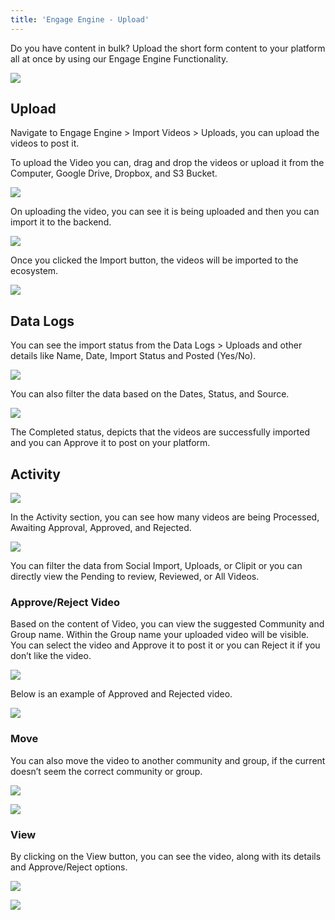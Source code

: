```yaml
---
title: 'Engage Engine - Upload'
---
```


Do you have content in bulk? Upload the short form content to your platform all at once by using our Engage Engine Functionality.

  

![](https://lh7-rt.googleusercontent.com/docsz/AD_4nXc8iovgnDDYtp5RN2Jn1uTmq2y_m-OYtwXMyOnpCJ_UNRurLQH8S__-Je7wa9vLDFFkbHq2wIy1nBiXN7a_m-M9JgG1BLz2DTDxV_3M1HZCXZuB-xHk4qODzmPlR3tgWO0a1U5vNjRffgii4lrmmil1Rmk?key=jSkymFA9GGO8XLgzpwiooA)

## Upload

  

Navigate to Engage Engine > Import Videos > Uploads, you can upload the videos to post it.

  
  

To upload the Video you can, drag and drop the videos or upload it from the Computer, Google Drive, Dropbox, and S3 Bucket.

![](https://lh7-rt.googleusercontent.com/docsz/AD_4nXdtZbXHqfQaf1ZmdcbiC6sC2ZynVO_I3TDKrOsd-1D7bbwYN9IUhFTDlXczwI7B0v49duOFXpzCSjVpBuTZwI1doIWS931VN_KqKfdnU2g3aY3CMnesw5iUbfoYTmYBHD1yBFHC-CzzaQDiU4_q4qoEZY4z?key=jSkymFA9GGO8XLgzpwiooA)

  

On uploading the video, you can see it is being uploaded and then you can import it to the backend.

  

![](https://lh7-rt.googleusercontent.com/docsz/AD_4nXeJoCvoobP6-ujwSnUuTxuQQifnuedH1CApMiSRE4AkyzNpsfg6c-Hbocg4spwfO-P2Trg6Nme_G4kG0JgYzF_-veLw0fb0PMLQDF2k0hLE9e8J3mg62p-b7IbBGjWq2M6LgDXF6T78ILmfiwEUd-fCO70?key=jSkymFA9GGO8XLgzpwiooA)

  

Once you clicked the Import button, the videos will be imported to the ecosystem.

  

![](https://lh7-rt.googleusercontent.com/docsz/AD_4nXeF7lTLe_OO5y4cwt74VaaIb7hHZ5E8K0regrmHeyk2aNOQ3sG28Q0B_OVMPTpRs0flb55AqJ3Olc75TTub18tOJpZr-hz2AZjZDUizJsxO2y09uwtgUpPa3oQSxS6GlUlkqkvYAZZB1A1o9_zDpa-Bmq4?key=jSkymFA9GGO8XLgzpwiooA)

  

## Data Logs

  

You can see the import status from the Data Logs > Uploads and other details like Name, Date, Import Status and Posted (Yes/No).

  

![](https://lh7-rt.googleusercontent.com/docsz/AD_4nXd7ILHTW5dxd8z2p8_G8vLp3bUFvSzzTFvvJk2EdHsfzLk0Bc-0LcWICUuDo46Ml7UGjRliPlE21zeNTOQ-Aa3Y_GT7GTJx8X2Unr5u3Fh8npcmKGHcQsxDINe5E-ZAvm8OZ0AGK4KFEFWUqrBsvDki_oxl?key=jSkymFA9GGO8XLgzpwiooA)

  

You can also filter the data based on the Dates, Status, and Source.

  

![](https://lh7-rt.googleusercontent.com/docsz/AD_4nXcA2e0L15cbQZ463FtRzHfkyAHK6Bv-zqX-BnsrOC-0KepGxi4b3SZJ1EAENPnt5JzqvPLTrr4wS5cyonvMSnEm8FIIaP0sxTX4ucBviVLK8e5ddsG0-Cfvh7IHLB0eOhNCr2BhrzU-m-Ykf-hWncvJ2vV_?key=jSkymFA9GGO8XLgzpwiooA)

  

The Completed status, depicts that the videos are successfully imported and you can Approve it to post on your platform.

  

## Activity

  

![](https://lh7-rt.googleusercontent.com/docsz/AD_4nXfMwitUQvhQ3cBoCGXELVxasx-1DG9vaFD7eQ4H7zHG9LOSvCn8tbv2DMhi0cel3bYnWFmvgIf0WQqCBXKhJ2xrQeJ8p4MLEZ89BsHgQh-nz8GdhXwxEV6qrzbJzSItmLcv-NGM0uMuTeOZU0XCDfXQJB99?key=jSkymFA9GGO8XLgzpwiooA)

  

In the Activity section, you can see how many videos are being Processed, Awaiting Approval, Approved, and Rejected.

  

![](https://lh7-rt.googleusercontent.com/docsz/AD_4nXdkTS_-rUN5oEyoXa4D-emXz75277jvyaL3-YHlZHfvePljWS_ZGsQjF4_mdv_6BJcMhqSwzJRA1TI5qQurC1ZbT9GkQFAsENR9MdPTeKDCtBLty7Tu70wn2o4ucWqGECSsq7wz4AYvkX9Ox7aHhHzYMSPL?key=jSkymFA9GGO8XLgzpwiooA)

  

You can filter the data from Social Import, Uploads, or Clipit or you can directly view the Pending to review, Reviewed, or All Videos.

  
  
  

### Approve/Reject Video

  

Based on the content of Video, you can view the suggested Community and Group name. Within the Group name your uploaded video will be visible. You can select the video and Approve it to post it or you can Reject it if you don’t like the video.

  

![](https://lh7-rt.googleusercontent.com/docsz/AD_4nXctpmlviAJMVMcTH1G_-cPRGmNbGFusMhHWG66OtOt4h0BKd20gVMNv-pxADqiDZJ9DYnzQoReafvKOC5DclAtIUWKrh5RL2hlrt0x_JeeBkx6XX9tsArFMM-rX2prPRKDaNmQQpO-eOBmBV26hQfTeY5cK?key=jSkymFA9GGO8XLgzpwiooA)

  

Below is an example of Approved and Rejected video.

  

![](https://lh7-rt.googleusercontent.com/docsz/AD_4nXd-1I2a0VX6lFiWgyTc2U05vka54R1XG51Bd4j1QoG2xOTf34mVXvEAK5IyJaQDiZ1SyZFOMNdx68mxg2SWc3-WIfHvqZT1U78JGg32MqpzI0EV5DPv9A3IGW-VHf9RDNxBIUeprOdy_LHIex5kASkA3g?key=jSkymFA9GGO8XLgzpwiooA)

  

### Move

  

You can also move the video to another community and group, if the current doesn’t seem the correct community or group.

  

![](https://lh7-rt.googleusercontent.com/docsz/AD_4nXfy47hHnAGA_ojbSeSJ6f-6y6HeISiIoegC5IV_F4r3ZYjhpcmnhc0xF4XmgWAxsvxlc1EQJdwlb2M76nSTkYc5sHLpqMDeOi41lSh70TVKaLOdkWh3yGmWzxRx8HTzK3ZUOj12gv8pzuF8HyRmtU4kZXg1?key=jSkymFA9GGO8XLgzpwiooA)

  

![](https://lh7-rt.googleusercontent.com/docsz/AD_4nXfJB3R5avY3yeIuAHf_lB4gGp-7_Pxh_fPiv_GZZ-QjppeLT520Nljq41P2N1X82v_AFLoVhinKRXOOsifly1_gUcF7gQBNkhO3U99YTzGOVglOSjDzoEo6U7Y_JHT3pgloZNGwPFm8ttOAmx8g67cOLMU?key=jSkymFA9GGO8XLgzpwiooA)

  
  

### View

  

By clicking on the View button, you can see the video, along with its details and Approve/Reject options.

  

![](https://lh7-rt.googleusercontent.com/docsz/AD_4nXfgehS1ITXQ-A2bttnvOLlRas-iyOJNkGPPzcidtXm3Ik9W_53SOjInOqWEW4xzLCYEv31Sqzyx_67oedqV037y7grUCitxCC3S8ECLT4c-w0SNp9y_lyvNb0XQeko2mRvjMy-LRlTbpIP1slSrY7xFOGHY?key=jSkymFA9GGO8XLgzpwiooA)

  

![](https://lh7-rt.googleusercontent.com/docsz/AD_4nXcC5hEVu_3kKnMdGaiWe-8iqLq-lp9Z-evmXrg9V8POEZ9RE-jE0UcoA-vpBWzaZir5q30Iei5oG2Uwx730OtuLsWhNENfbUxsvno4E7hri_AYpzYK0l_j8GEumPg6UYq1MbsynYoi4ciGp85oYBt646t8?key=jSkymFA9GGO8XLgzpwiooA)

